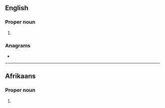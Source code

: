 {{also|deut|Deut}}
==English==

===Proper noun===
{{en-proper noun}}

# {{abbreviation of|Deuteronomy|lang=en}}

===Anagrams===
* {{anagrams|en|'tude|-tude|Duet|duet}}

----

==Afrikaans==

===Proper noun===
{{af-proper noun}}

# {{lb|af|biblical}} {{abbreviation of|lang=af|Deuteronomium}}